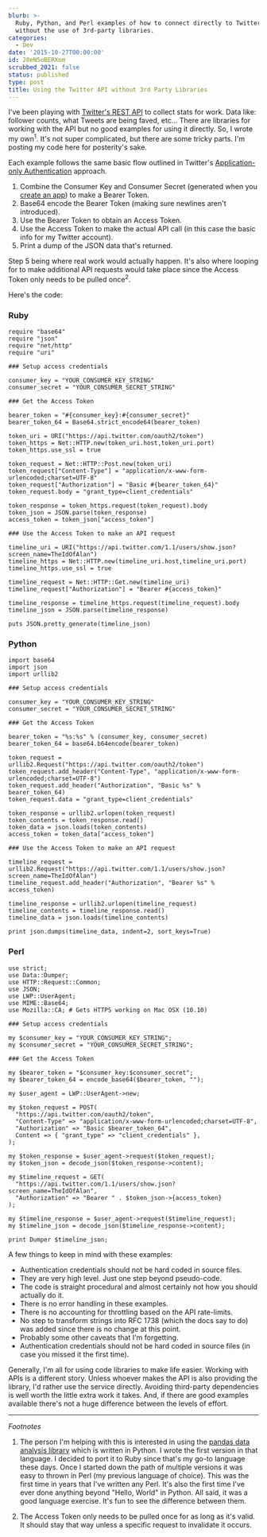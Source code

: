 ```yaml
---
blurb: >-
  Ruby, Python, and Perl examples of how to connect directly to Twitter's API
  without the use of 3rd-party libraries.
categories:
  - Dev
date: '2015-10-27T00:00:00'
id: 20eN5oBERXom
scrubbed_2021: false
status: published
type: post
title: Using the Twitter API without 3rd Party Libraries
---
```


I've been playing with [Twitter's REST API](https://dev.twitter.com/rest/public) to collect stats for work. Data like: follower counts, what Tweets are being faved, etc... There are libraries for working with the API but no good examples for using it directly. So, I wrote my own<sup>1</sup>. It's not super complicated, but there are some tricky parts. I'm posting my code  here for posterity's sake.

Each example follows the same basic flow outlined in Twitter's [Application-only Authentication](https://dev.twitter.com/oauth/application-only) approach.

1. Combine the Consumer Key and Consumer Secret (generated when you [create an app](https://apps.twitter.com/app/new)) to make a Bearer Token.
2. Base64 encode the Bearer Token (making sure newlines aren't introduced).
3. Use the Bearer Token to obtain an Access Token.
4. Use the Access Token to make the actual API call (in this case the basic info for my Twitter account). 
5. Print a dump of the JSON data that's returned. 

Step 5 being where real work would actually happen. It's also where looping for to make additional API requests would take place since the Access Token only needs to be pulled once<sup>2</sup>. 

Here's the code:

### Ruby

```ruby{numberLines: true}
require "base64"
require "json"
require "net/http"
require "uri"

### Setup access credentials

consumer_key = "YOUR_CONSUMER_KEY_STRING"
consumer_secret = "YOUR_CONSUMER_SECRET_STRING"

### Get the Access Token

bearer_token = "#{consumer_key}:#{consumer_secret}"
bearer_token_64 = Base64.strict_encode64(bearer_token)

token_uri = URI("https://api.twitter.com/oauth2/token")
token_https = Net::HTTP.new(token_uri.host,token_uri.port)
token_https.use_ssl = true

token_request = Net::HTTP::Post.new(token_uri)
token_request["Content-Type"] = "application/x-www-form-urlencoded;charset=UTF-8"
token_request["Authorization"] = "Basic #{bearer_token_64}"
token_request.body = "grant_type=client_credentials"

token_response = token_https.request(token_request).body
token_json = JSON.parse(token_response)
access_token = token_json["access_token"]

### Use the Access Token to make an API request

timeline_uri = URI("https://api.twitter.com/1.1/users/show.json?screen_name=TheIdOfAlan")
timeline_https = Net::HTTP.new(timeline_uri.host,timeline_uri.port)
timeline_https.use_ssl = true

timeline_request = Net::HTTP::Get.new(timeline_uri)
timeline_request["Authorization"] = "Bearer #{access_token}"

timeline_response = timeline_https.request(timeline_request).body
timeline_json = JSON.parse(timeline_response)

puts JSON.pretty_generate(timeline_json)
```


### Python

```python{numberLines: true}
import base64
import json
import urllib2

### Setup access credentials

consumer_key = "YOUR_CONSUMER_KEY_STRING"
consumer_secret = "YOUR_CONSUMER_SECRET_STRING"

### Get the Access Token

bearer_token = "%s:%s" % (consumer_key, consumer_secret)
bearer_token_64 = base64.b64encode(bearer_token)

token_request = urllib2.Request("https://api.twitter.com/oauth2/token") 
token_request.add_header("Content-Type", "application/x-www-form-urlencoded;charset=UTF-8")
token_request.add_header("Authorization", "Basic %s" % bearer_token_64)
token_request.data = "grant_type=client_credentials"

token_response = urllib2.urlopen(token_request)
token_contents = token_response.read()
token_data = json.loads(token_contents)
access_token = token_data["access_token"]

### Use the Access Token to make an API request

timeline_request = urllib2.Request("https://api.twitter.com/1.1/users/show.json?screen_name=TheIdOfAlan")
timeline_request.add_header("Authorization", "Bearer %s" % access_token)

timeline_response = urllib2.urlopen(timeline_request)
timeline_contents = timeline_response.read()
timeline_data = json.loads(timeline_contents)

print json.dumps(timeline_data, indent=2, sort_keys=True)
```


### Perl


```perl{numberLines: true}
use strict;
use Data::Dumper;
use HTTP::Request::Common;
use JSON;
use LWP::UserAgent;
use MIME::Base64;
use Mozilla::CA; # Gets HTTPS working on Mac OSX (10.10)

### Setup access credentials

my $consumer_key = "YOUR_CONSUMER_KEY_STRING";
my $consumer_secret = "YOUR_CONSUMER_SECRET_STRING";

### Get the Access Token

my $bearer_token = "$consumer_key:$consumer_secret";
my $bearer_token_64 = encode_base64($bearer_token, "");

my $user_agent = LWP::UserAgent->new;

my $token_request = POST(
  "https://api.twitter.com/oauth2/token",
  "Content-Type" => "application/x-www-form-urlencoded;charset=UTF-8",
  "Authorization" => "Basic $bearer_token_64",
  Content => { "grant_type" => "client_credentials" },
);

my $token_response = $user_agent->request($token_request);
my $token_json = decode_json($token_response->content);

my $timeline_request = GET(
  "https://api.twitter.com/1.1/users/show.json?screen_name=TheIdOfAlan",
  "Authorization" => "Bearer " . $token_json->{access_token}
);

my $timeline_response = $user_agent->request($timeline_request);
my $timeline_json = decode_json($timeline_response->content);

print Dumper $timeline_json;
```


A few things to keep in mind with these examples:

- Authentication credentials should not be hard coded in source files.
- They are very high level. Just one step beyond pseudo-code. 
- The code is straight procedural and almost certainly not how you should actually do it.
- There is no error handling in these examples.
- There is no accounting for throttling based on the API rate-limits.
- No step to transform strings into RFC 1738 (which the docs say to do) was added since there is no change at this point. 
- Probably some other caveats that I'm forgetting.
- Authentication credentials should not be hard coded in source files (in case you missed it the first time).

Generally, I'm all for using code libraries to make life easier. Working with APIs is a different story. Unless whoever makes the API is also providing the library, I'd rather use the service directly. Avoiding third-party dependencies is well worth the little extra work it takes. And, if there are good examples available there's not a huge difference between the levels of effort. 


---



_Footnotes_

1. The person I'm helping with this is interested in using the [pandas data analysis library](http://pandas.pydata.org) which is written in Python. I wrote the first version in that language. I decided to port it to Ruby since that's my go-to language these days. Once I started down the path of multiple versions it was easy to thrown in Perl (my previous language of choice). This was the first time in years that I've written any Perl. It's also the first time I've ever done anything beyond "Hello, World" in Python. All said, it was a good language exercise. It's fun to see the difference between them.

2. The Access Token only needs to be pulled once for as long as it's valid. It should stay that way unless a specific request to invalidate it occurs.
